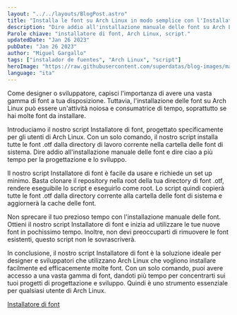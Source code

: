 ```yaml
---
layout: "../../layouts/BlogPost.astro"
title: "Installa le font su Arch Linux in modo semplice con l'Installatore di font"
description: "Dire addio all'installazione manuale delle font su Arch Linux con il nostro script facile da usare Installatore di font. Installa tutte le font .otf dalla directory corrente con un solo comando."
Parole chiave: "installatore di font, Arch Linux, script."
updatedDate: "Jan 26 2023"
pubDate: "Jan 26 2023"
author: "Miguel Gargallo"
tags: ["instalador de fuentes", "Arch Linux", "script"]
heroImage: "https://raw.githubusercontent.com/superdatas/blog-images/main/generic/miguelgargalloblog.png"
language: "ita"
--- 
```


Come designer o sviluppatore, capisci l'importanza di avere una vasta gamma di font a tua disposizione. Tuttavia, l'installazione delle font su Arch Linux può essere un'attività noiosa e consumatrice di tempo, soprattutto se hai molte font da installare.

Introduciamo il nostro script Installatore di font, progettato specificamente per gli utenti di Arch Linux. Con un solo comando, il nostro script installa tutte le font .otf dalla directory di lavoro corrente nella cartella delle font di sistema. Dire addio all'installazione manuale delle font e dire ciao a più tempo per la progettazione e lo sviluppo.

Il nostro script Installatore di font è facile da usare e richiede un set up minimo. Basta clonare il repository nella root della tua directory di font .otf, rendere eseguibile lo script e eseguirlo come root. Lo script quindi copierà tutte le font .otf dalla directory corrente alla cartella delle font di sistema e aggiornerà la cache delle font.

Non sprecare il tuo prezioso tempo con l'installazione manuale delle font. Ottieni il nostro script Installatore di font e inizia ad utilizzare le tue nuove font in pochissimo tempo. Inoltre, non devi preoccuparti di rimuovere le font esistenti, questo script non le sovrascriverà.

In conclusione, il nostro script Installatore di font è la soluzione ideale per designer e sviluppatori che utilizzano Arch Linux che vogliono installare facilmente ed efficacemente molte font. Con un solo comando, puoi avere accesso a una vasta gamma di font, dandoti più tempo per concentrarti sui tuoi progetti di progettazione e sviluppo. Quindi è uno strumento essenziale per qualsiasi utente di Arch Linux.

[Installatore di font](https://github.com/miguelgargallo/install-arch-fonts)